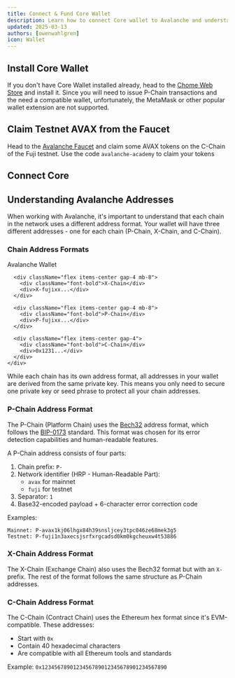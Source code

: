 ```yaml
---
title: Connect & Fund Core Wallet
description: Learn how to connect Core wallet to Avalanche and understand different chain address formats.
updated: 2025-03-13
authors: [owenwahlgren]
icon: Wallet
---
```



## Install Core Wallet

If you don't have Core Wallet installed already, head to the [Chome Web
Store](https://chromewebstore.google.com/detail/core-crypto-wallet-nft-ex/agoakfejjabomempkjlepdflaleeobhb)
and install it. Since you will need to issue P-Chain transactions and the need a compatible wallet,
unfortunately, the MetaMask or other popular wallet extension are not supported.

## Claim Testnet AVAX from the Faucet

Head to the [Avalanche Faucet](https://core.app/tools/testnet-faucet/?subnet=c&token=c) and claim
some AVAX tokens on the C-Chain of the Fuji testnet. Use the code `avalanche-academy` to claim your
tokens

## Connect Core

<ToolboxMdxWrapper>
</ToolboxMdxWrapper>

## Understanding Avalanche Addresses

When working with Avalanche, it's important to understand that each chain in the network uses a different address format. Your wallet will have three different addresses - one for each chain (P-Chain, X-Chain, and C-Chain).

### Chain Address Formats

<div className="flex justify-center my-8">
  <div className="flex">
    <div className="relative flex flex-col border-2 border-black px-8 py-10">
      <div className="absolute -top-8 left-0 right-0 text-xl font-bold text-center">Avalanche Wallet</div>
      
      <div className="flex items-center gap-4 mb-8">
        <div className="font-bold">X-Chain</div>
        <div>X-fujixx...</div>
      </div>
      
      <div className="flex items-center gap-4 mb-8">
        <div className="font-bold">P-Chain</div>
        <div>P-fujixx...</div>
      </div>
      
      <div className="flex items-center gap-4">
        <div className="font-bold">C-Chain</div>
        <div>0x1231...</div>
      </div>
    </div>
  </div>
</div>

<Callout type="info">
  While each chain has its own address format, all addresses in your wallet are derived from the same private key. This means you only need to secure one private key or seed phrase to protect all your chain addresses.
</Callout>

### P-Chain Address Format

The P-Chain (Platform Chain) uses the [Bech32](https://en.bitcoin.it/wiki/Bech32) address format, which follows the [BIP-0173](https://en.bitcoin.it/wiki/BIP_0173) standard. This format was chosen for its error detection capabilities and human-readable features.

A P-Chain address consists of four parts:
1. Chain prefix: `P-`
2. Network identifier (HRP - Human-Readable Part):
   - `avax` for mainnet
   - `fuji` for testnet
3. Separator: `1`
4. Base32-encoded payload + 6-character error correction code

Examples:
```
Mainnet: P-avax1kj06lhgx84h39snsljcey3tpc046ze68mek3g5
Testnet: P-fuji1n3axecsjsrfxrgcadsd0km0kgcheuxw4t53886
```

### X-Chain Address Format

The X-Chain (Exchange Chain) also uses the Bech32 format but with an `X-` prefix. The rest of the format follows the same structure as P-Chain addresses.

### C-Chain Address Format

The C-Chain (Contract Chain) uses the Ethereum hex format since it's EVM-compatible. These addresses:
- Start with `0x`
- Contain 40 hexadecimal characters
- Are compatible with all Ethereum tools and standards

Example: `0x1234567890123456789012345678901234567890`







